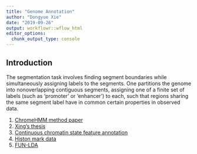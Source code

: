 ```yaml
---
title: "Genome Annotation"
author: "Dongyue Xie"
date: "2019-09-26"
output: workflowr::wflow_html
editor_options:
  chunk_output_type: console
---
```


## Introduction

The segmentation task involves finding segment boundaries while simultaneously assigning labels to the segments. One partitions the genome into nonoverlapping contiguous segments, assigning one of a finite set of labels (such as 'promoter' or 'enhancer') to each, such that regions sharing the same segment label have in common certain properties in observed data.

1. [ChromeHMM method paper](https://www.nature.com/articles/nbt.1662)
2. [Xing's thesis](http://stephenslab.uchicago.edu/assets/papers/xing-thesis.pdf)
3. [Continuous chromatin state feature annotation](https://www.biorxiv.org/content/biorxiv/early/2018/11/18/473017.full.pdf)
4. [Histon mark data](https://github.com/bgruening/galaxytools/tree/master/tools/epicseg/test-data)
5. [FUN-LDA](https://www.cell.com/ajhg/pdfExtended/S0002-9297(18)30115-0)


```r

```

